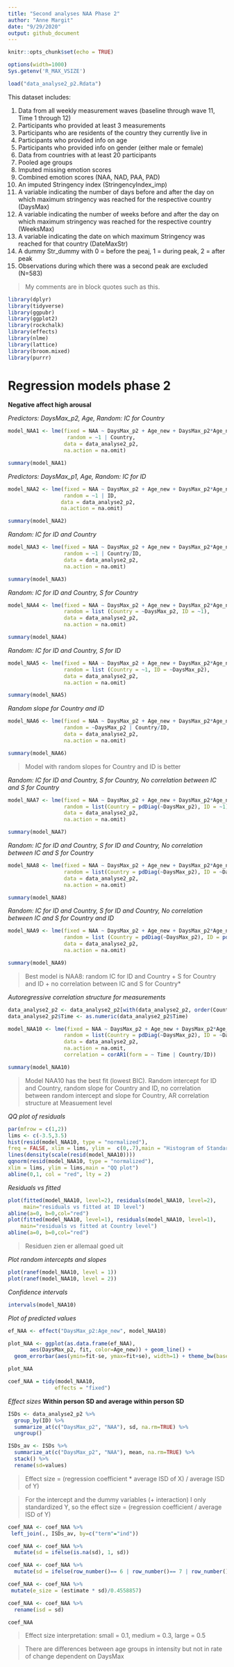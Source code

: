 ---
title: "Second analyses NAA Phase 2"
author: "Anne Margit"
date: "9/29/2020"
output: github_document
---

```{r setup, include=FALSE}
knitr::opts_chunk$set(echo = TRUE)
```

```{r, set-options, echo=FALSE, cache= FALSE}
options(width=1000)
Sys.getenv('R_MAX_VSIZE')
```

```{r, results = "hide"}
load("data_analyse2_p2.Rdata")
```

This dataset includes:

1. Data from all weekly measurement waves (baseline through wave 11, Time 1 through 12) 
2. Participants who provided at least 3 measurements 
3. Participants who are residents of the country they currently live in
4. Participants who provided info on age
5. Participants who provided info on gender (either male or female)
6. Data from countries with at least 20 participants
7. Pooled age groups
8. Imputed missing emotion scores
9. Combined emotion scores (NAA, NAD, PAA, PAD)
10. An imputed Stringency index (StringencyIndex_imp) 
11. A variable indicating the number of days before and after the day on which maximum stringency was reached for the respective country (DaysMax)
12. A variable indicating the number of weeks before and after the day on which maximum stringency was reached for the respective country (WeeksMax)
13. A variable indicating the date on which maximum Stringency was reached for that country (DateMaxStr)
14. A dummy Str_dummy with 0 = before the peaj, 1 = during peak, 2 = after peak
15. Observations during which there was a second peak are excluded (N=583) 

> My comments are in block quotes such as this. 

```{r, message=F}
library(dplyr)
library(tidyverse)
library(ggpubr)
library(ggplot2)
library(rockchalk)
library(effects)
library(nlme)
library(lattice)
library(broom.mixed)
library(purrr)
```

# Regression models phase 2

**Negative affect high arousal**

*Predictors: DaysMax_p2, Age, Random: IC for Country*
```{r, message=F, comment=NA}
model_NAA1 <- lme(fixed = NAA ~ DaysMax_p2 + Age_new + DaysMax_p2*Age_new,
                   random = ~1 | Country, 
                  data = data_analyse2_p2, 
                  na.action = na.omit)

summary(model_NAA1)
```

*Predictors: DaysMax_p1, Age, Random: IC for ID*
```{r, message=F, comment=NA}
model_NAA2 <- lme(fixed = NAA ~ DaysMax_p2 + Age_new + DaysMax_p2*Age_new,
                  random = ~1 | ID, 
                 data = data_analyse2_p2, 
                 na.action = na.omit)

summary(model_NAA2)
```

*Random: IC for ID and Country*
```{r, message=F, comment=NA}
model_NAA3 <- lme(fixed = NAA ~ DaysMax_p2 + Age_new + DaysMax_p2*Age_new,
                  random = ~1 | Country/ID, 
                  data = data_analyse2_p2, 
                  na.action = na.omit)

summary(model_NAA3)
```

*Random: IC for ID and Country, S for Country*
```{r, message=F, comment=NA}
model_NAA4 <- lme(fixed = NAA ~ DaysMax_p2 + Age_new + DaysMax_p2*Age_new,
                  random = list (Country = ~DaysMax_p2, ID = ~1), 
                  data = data_analyse2_p2, 
                  na.action = na.omit)

summary(model_NAA4)
```

*Random: IC for ID and Country, S for ID*
```{r, message=F, comment=NA}
model_NAA5 <- lme(fixed = NAA ~ DaysMax_p2 + Age_new + DaysMax_p2*Age_new,
                  random = list (Country = ~1, ID = ~DaysMax_p2), 
                  data = data_analyse2_p2, 
                  na.action = na.omit)

summary(model_NAA5)
```

*Random slope for Country and ID*
```{r, message=F, comment=NA}
model_NAA6 <- lme(fixed = NAA ~ DaysMax_p2 + Age_new + DaysMax_p2*Age_new,
                  random = ~DaysMax_p2 | Country/ID, 
                  data = data_analyse2_p2, 
                  na.action = na.omit)

summary(model_NAA6)
```

> Model with random slopes for Country and ID is better  

*Random: IC for ID and Country, S for Country, No correlation between IC and S for Country*
```{r, message=F, comment=NA}
model_NAA7 <- lme(fixed = NAA ~ DaysMax_p2 + Age_new + DaysMax_p2*Age_new,
                  random = list(Country = pdDiag(~DaysMax_p2), ID = ~1), 
                  data = data_analyse2_p2, 
                  na.action = na.omit)

summary(model_NAA7)
```

*Random: IC for ID and Country, S for ID and Country, No correlation between IC and S for Country*
```{r, message=F, comment=NA}
model_NAA8 <- lme(fixed = NAA ~ DaysMax_p2 + Age_new + DaysMax_p2*Age_new,
                  random = list(Country = pdDiag(~DaysMax_p2), ID = ~DaysMax_p2), 
                  data = data_analyse2_p2, 
                  na.action = na.omit)

summary(model_NAA8)
```

*Random: IC for ID and Country, S for ID and Country, No correlation between IC and S for Country and ID*
```{r, message=F, comment=NA}
model_NAA9 <- lme(fixed = NAA ~ DaysMax_p2 + Age_new + DaysMax_p2*Age_new,
                  random = list (Country = pdDiag(~DaysMax_p2), ID = pdDiag(~DaysMax_p2)),
                  data = data_analyse2_p2, 
                  na.action = na.omit)

summary(model_NAA9)
```

> Best model is NAA8: random IC for ID and Country + S for Country and ID + no correlation between IC and S for Country*

*Autoregressive correlation structure for measurements*
```{r, message=F, comment=NA}
data_analyse2_p2 <- data_analyse2_p2[with(data_analyse2_p2, order(Country, ID, Time)),]
data_analyse2_p2$Time <- as.numeric(data_analyse2_p2$Time)

model_NAA10 <- lme(fixed = NAA ~ DaysMax_p2 + Age_new + DaysMax_p2*Age_new,
                  random = list(Country = pdDiag(~DaysMax_p2), ID = ~DaysMax_p2),  
                  data = data_analyse2_p2, 
                  na.action = na.omit,
                  correlation = corAR1(form = ~ Time | Country/ID))

summary(model_NAA10)
```

> Model NAA10 has the best fit (lowest BIC). Random intercept for ID and Country, random slope for Country and ID, no correlation between random intercept and slope for Country, AR correlation structure at Measuement level


*QQ plot of residuals*
```{r, message=F, comment=NA}
par(mfrow = c(1,2))
lims <- c(-3.5,3.5)
hist(resid(model_NAA10, type = "normalized"),
freq = FALSE, xlim = lims, ylim =  c(0,.7),main = "Histogram of Standardized Residuals")
lines(density(scale(resid(model_NAA10))))
qqnorm(resid(model_NAA10, type = "normalized"),
xlim = lims, ylim = lims,main = "QQ plot")
abline(0,1, col = "red", lty = 2)
```

*Residuals vs fitted*
```{r, message=F, comment=NA}
plot(fitted(model_NAA10, level=2), residuals(model_NAA10, level=2), 
     main="residuals vs fitted at ID level")
abline(a=0, b=0,col="red")
plot(fitted(model_NAA10, level=1), residuals(model_NAA10, level=1), 
    main="residuals vs fitted at Country level")
abline(a=0, b=0,col="red")
```

> Residuen zien er allemaal goed uit

*Plot random intercepts and slopes*
```{r, message=F, comment=NA}
plot(ranef(model_NAA10, level = 1))
plot(ranef(model_NAA10, level = 2))
```

*Confidence intervals*
```{r, message=F, comment=NA}
intervals(model_NAA10)
```
*Plot of predicted values*
```{r, results = "hide", message=F}
ef_NAA <- effect("DaysMax_p2:Age_new", model_NAA10)

plot_NAA <- ggplot(as.data.frame(ef_NAA), 
       aes(DaysMax_p2, fit, color=Age_new)) + geom_line() + 
  geom_errorbar(aes(ymin=fit-se, ymax=fit+se), width=1) + theme_bw(base_size=12) + scale_color_discrete(name="Age", labels = c("18-24", "25-44", "45-64", "65+")) + expand_limits(y=c(1, 5))
```

```{r, message=F}
plot_NAA
```

```{r, message=F, comment=NA}
coef_NAA = tidy(model_NAA10, 
               effects = "fixed")
```

*Effect sizes*
**Within person SD and average within person SD**
```{r, message=F, comment=NA}
ISDs <- data_analyse2_p2 %>% 
  group_by(ID) %>%
  summarize_at(c("DaysMax_p2", "NAA"), sd, na.rm=TRUE) %>%
  ungroup()

ISDs_av <- ISDs %>%
  summarize_at(c("DaysMax_p2", "NAA"), mean, na.rm=TRUE) %>%
  stack() %>%
  rename(sd=values) 
```

> Effect size = (regression coefficient * average ISD of X) / average ISD of Y) 

> For the intercept and the dummy variables (+ interaction) I only standardized Y, so the effect size = (regression coefficient / average ISD of Y)

```{r, message=F, comment=NA}
coef_NAA <- coef_NAA %>%
 left_join(., ISDs_av, by=c("term"="ind"))

coef_NAA <- coef_NAA %>%
  mutate(sd = ifelse(is.na(sd), 1, sd))

coef_NAA <- coef_NAA %>%
  mutate(sd = ifelse(row_number()== 6 | row_number()== 7 | row_number()== 8, 12.4844389, sd))

coef_NAA <- coef_NAA %>%
 mutate(e_size = (estimate * sd)/0.4558857)

coef_NAA <- coef_NAA %>%
  rename(isd = sd)
```

```{r}
coef_NAA
```

> Effect size interpretation: small = 0.1, medium = 0.3, large = 0.5

> There are differences between age groups in intensity but not in rate of change dependent on DaysMax


